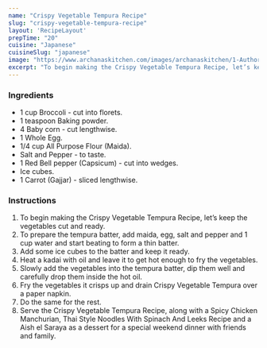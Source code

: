 ---
name: "Crispy Vegetable Tempura Recipe"
slug: "crispy-vegetable-tempura-recipe"
layout: 'RecipeLayout'
prepTime: "20"
cuisine: "Japanese"
cuisineSlug: "japanese"
image: "https://www.archanaskitchen.com/images/archanaskitchen/1-Author/sibyl-archanaskitchen.com/Crispy_Vegetable_Tempura_Recipe_.jpg"
excerpt: "To begin making the Crispy Vegetable Tempura Recipe, let’s keep the vegetables cut and ready"
---

### Ingredients

- 1 cup Broccoli - cut into florets.
- 1 teaspoon Baking powder.
- 4 Baby corn - cut lengthwise.
- 1 Whole Egg.
- 1/4 cup All Purpose Flour (Maida).
- Salt and Pepper - to taste.
- 1 Red Bell pepper (Capsicum) - cut into wedges.
- Ice cubes.
- 1 Carrot (Gajjar) - sliced lengthwise.

### Instructions

1. To begin making the Crispy Vegetable Tempura Recipe, let’s keep the vegetables cut and ready.
1. To prepare the tempura batter, add maida, egg, salt and pepper and 1 cup water and start beating to form a thin batter.
1. Add some ice cubes to the batter and keep it ready.
1. Heat a kadai with oil and leave it to get hot enough to fry the vegetables.
1. Slowly add the vegetables into the tempura batter, dip them well and carefully drop them inside the hot oil.
1. Fry the vegetables it crisps up and drain Crispy Vegetable Tempura over a paper napkin.
1. Do the same for the rest.
1. Serve the Crispy Vegetable Tempura Recipe, along with a Spicy Chicken Manchurian, Thai Style Noodles With Spinach And Leeks Recipe and a Aish el Saraya as a dessert for a special weekend dinner with friends and family.
